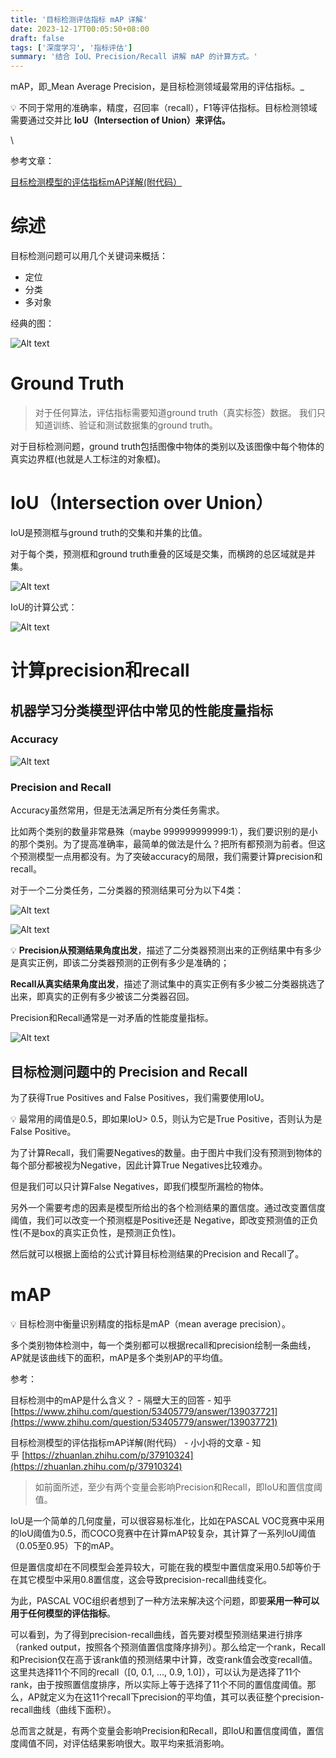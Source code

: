 ```yaml
---
title: '目标检测评估指标 mAP 详解'
date: 2023-12-17T00:05:50+08:00
draft: false
tags: ['深度学习', '指标评估']
summary: '结合 IoU、Precision/Recall 讲解 mAP 的计算方式。'
---
```



mAP，即_Mean Average Precision，是目标检测领域最常用的评估指标。_

 💡 不同于常用的准确率，精度，召回率（recall），F1等评估指标。目标检测领域需要通过交并比 **IoU（Intersection of Union）来评估。**

\

参考文章：

[目标检测模型的评估指标mAP详解(附代码）](https://zhuanlan.zhihu.com/p/37910324)

# 综述

目标检测问题可以用几个关键词来概括：

- 定位
- 分类
- 多对象

经典的图：

![Alt text](Untitled.png)

# **Ground Truth**

> 对于任何算法，评估指标需要知道ground truth（真实标签）数据。 我们只知道训练、验证和测试数据集的ground truth。

对于目标检测问题，ground truth包括图像中物体的类别以及该图像中每个物体的真实边界框(也就是人工标注的对象框)。

# IoU（Intersection over Union）

IoU是预测框与ground truth的交集和并集的比值。

对于每个类，预测框和ground truth重叠的区域是交集，而横跨的总区域就是并集。

![Alt text](Untitled-2.png)

IoU的计算公式：

![Alt text](Untitled-3.png)

# **计算precision和recall**

## 机器学习**分类模型**评估中常见的**性能度量指标**

### **Accuracy**

![Alt text](Untitled-4.png)

### **Precision and Recall**

Accuracy虽然常用，但是无法满足所有分类任务需求。

比如两个类别的数量非常悬殊（maybe 999999999999:1），我们要识别的是小的那个类别。为了提高准确率，最简单的做法是什么？把所有都预测为前者。但这个预测模型一点用都没有。为了突破accuracy的局限，我们需要计算precision和recall。

对于一个二分类任务，二分类器的预测结果可分为以下4类：

![Alt text](Untitled-5.png)

![Alt text](Untitled-6.png)

 💡 **Precision从预测结果角度出发**，描述了二分类器预测出来的正例结果中有多少是真实正例，即该二分类器预测的正例有多少是准确的；

**Recall从真实结果角度出发**，描述了测试集中的真实正例有多少被二分类器挑选了出来，即真实的正例有多少被该二分类器召回。



Precision和Recall通常是一对矛盾的性能度量指标。

![Alt text](Untitled-7.png)

## 目标检测问题中的 **Precision and Recall**

为了获得True Positives and False Positives，我们需要使用IoU。

 💡 最常用的阈值是0.5，即如果IoU> 0.5，则认为它是True Positive，否则认为是False Positive。



为了计算Recall，我们需要Negatives的数量。由于图片中我们没有预测到物体的每个部分都被视为Negative，因此计算True Negatives比较难办。

但是我们可以只计算False Negatives，即我们模型所漏检的物体。

另外一个需要考虑的因素是模型所给出的各个检测结果的置信度。通过改变置信度阈值，我们可以改变一个预测框是Positive还是 Negative，即改变预测值的正负性(不是box的真实正负性，是预测正负性)。

然后就可以根据上面给的公式计算目标检测结果的Precision and Recall了。

# mAP

 💡 目标检测中衡量识别精度的指标是mAP（mean average precision）。

多个类别物体检测中，每一个类别都可以根据recall和precision绘制一条曲线，AP就是该曲线下的面积，mAP是多个类别AP的平均值。



参考：

目标检测中的mAP是什么含义？ - 隔壁大王的回答 - 知乎[https://www.zhihu.com/question/53405779/answer/139037721](https://www.zhihu.com/question/53405779/answer/139037721)

目标检测模型的评估指标mAP详解(附代码） - 小小将的文章 - 知乎 [https://zhuanlan.zhihu.com/p/37910324](https://zhuanlan.zhihu.com/p/37910324)

> 如前面所述，至少有两个变量会影响Precision和Recall，即IoU和置信度阈值。

IoU是一个简单的几何度量，可以很容易标准化，比如在PASCAL VOC竞赛中采用的IoU阈值为0.5，而COCO竞赛中在计算mAP较复杂，其计算了一系列IoU阈值（0.05至0.95）下的mAP。

但是置信度却在不同模型会差异较大，可能在我的模型中置信度采用0.5却等价于在其它模型中采用0.8置信度，这会导致precision-recall曲线变化。

为此，PASCAL VOC组织者想到了一种方法来解决这个问题，即要**采用一种可以用于任何模型的评估指标**。

可以看到，为了得到precision-recall曲线，首先要对模型预测结果进行排序（ranked output，按照各个预测值置信度降序排列）。那么给定一个rank，Recall和Precision仅在高于该rank值的预测结果中计算，改变rank值会改变recall值。这里共选择11个不同的recall（[0, 0.1, ..., 0.9, 1.0]），可以认为是选择了11个rank，由于按照置信度排序，所以实际上等于选择了11个不同的置信度阈值。那么，AP就定义为在这11个recall下precision的平均值，其可以表征整个precision-recall曲线（曲线下面积）。

总而言之就是，有两个变量会影响Precision和Recall，即IoU和置信度阈值，置信度阈值不同，对评估结果影响很大。取平均来抵消影响。
